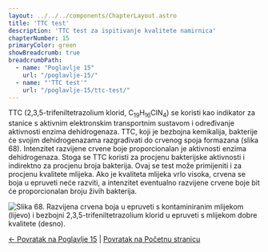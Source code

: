 ```yaml
---
layout: ../../../components/ChapterLayout.astro
title: 'TTC test'
description: 'TTC test za ispitivanje kvalitete namirnica'
chapterNumber: 15
primaryColor: green
showBreadcrumb: true
breadcrumbPath:
  - name: "Poglavlje 15"
    url: "/poglavlje-15/"
  - name: "'TTC test'"
    url: "/poglavlje-15/ttc-test/"
---
```




TTC (2,3,5-trifeniltetrazolium klorid, C<sub>19</sub>H<sub>16</sub>ClN<sub>4</sub>) se koristi kao indikator za stanice s aktivnim elektronskim transportnim sustavom i određivanje aktivnosti enzima dehidrogenaza. TTC, koji je bezbojna kemikalija, bakterije će svojim dehidrogenazama razgrađivati do crvenog spoja formazana (slika 68). Intenzitet razvijene crvene boje proporcionalan je aktivnosti enzima dehidrogenaza. Stoga se TTC koristi za procjenu bakterijske aktivnosti i indirektno za procjenu broja bakterija. Ovaj se test može primijeniti i za procjenu kvalitete mlijeka. Ako je kvaliteta mlijeka vrlo visoka, crvena se boja u epruveti neće razviti, a intenzitet eventualno razvijene crvene boje bit će proporcionalan broju živih bakterija.

![Slika 68. Razvijena crvena boja u epruveti s kontaminiranim mlijekom (lijevo) i bezbojni 2,3,5-trifeniltetrazolium klorid u epruveti s mlijekom dobre kvalitete (desno).](/images/slika68.jpg)

[← Povratak na Poglavlje 15](../) | [Povratak na Početnu stranicu](/)
